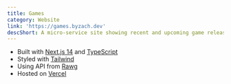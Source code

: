 ```yaml
---
title: Games
category: Website
link: 'https://games.byzach.dev'
descShort: A micro-service site showing recent and upcoming game releases.
---
```


* Built with [Next.js 14](https://nextjs.org/) and [TypeScript](https://www.typescriptlang.org/)
* Styled with [Tailwind](https://tailwindcss.com/)
* Using API from [Rawg](https://api.rawg.io/docs/)
* Hosted on [Vercel](https://vercel.com/ "Vercel")
